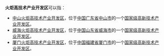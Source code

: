 '''火炬高技术产业开发区'''可以指：
*[[中山火炬高技术产业开发区|中山火炬高技术产业开发区]]，位于[[中国|中国]][[广东省|广东省]][[中山市|中山市]]的一个[[国家级高新技术产业开发区|国家级高新技术产业开发区]]。
*[[威海火炬高技术产业开发区|威海火炬高技术产业开发区]]，位于[[中国|中国]][[山东省|山东省]][[威海市|威海市]]的一个[[国家级高新技术产业开发区|国家级高新技术产业开发区]]。
*[[厦门火炬高技术产业开发区|厦门火炬高技术产业开发区]]，位于[[中国|中国]][[福建省|福建省]][[厦门市|厦门市]]的一个[[国家级高新技术产业开发区|国家级高新技术产业开发区]]。
{{消歧義|cat=八字以上建築物消歧义}}
